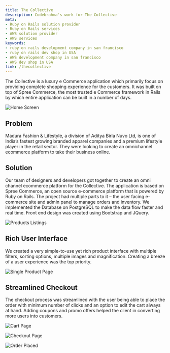 ```yaml
---
title: The Collective
description: Codebrahma's work for The Collective
meta:
- Ruby on Rails solution provider
- Ruby on Rails services
- AWS solution provider
- AWS services
keywords:
- ruby on rails development company in san francisco
- ruby on rails dev shop in USA
- AWS development company in san francisco
- AWS dev shop in USA
link: /thecollective
---
```

The Collective is a luxury e Commerce application which primarily focus on providing complete shopping experience for the customers. It was built on top of Spree Commerce, the most trusted e Commerce framework in Rails by which entire application can be built in a number of days.

![Home Screen](./images/HomeScreen.png)

## Problem

Madura Fashion & Lifestyle, a division of Aditya Birla Nuvo Ltd, is one of India’s fastest growing branded apparel companies and a premium lifestyle player in the retail sector. They were looking to create an omnichannel ecommerce platform to take their business online.

## Solution

Our team of designers and developers got together to create an omni channel ecommerce platform for the Collective. The application is based on Spree Commerce, an open source e-commerce platform that is powered by Ruby on Rails. The project had multiple parts to it – the user facing e-commerce site and admin panel to manage orders and inventory. We implemented the Database on PostgreSQL to make the data flow faster and real time. Front end design was created using Bootstrap and JQuery.

![Products Listings](./images/ProductsListingPage.png)

## Rich User Interface

We created a very simple-to-use yet rich product interface with multiple filters, sorting options, multiple images and magnification. Creating a breeze of a user experience was the top priority.

![Single Product Page](./images/SingleProductPage.png)

## Streamlined Checkout

The checkout process was streamlined with the user being able to place the order with minimum number of clicks and an option to edit the cart always at hand. Adding coupons and promo offers helped the client in converting more users into customers.

![Cart Page](./images/CartPage.png)

![Checkout Page](./images/CheckoutFlow.png)

![Order Placed](./images/OrderPlaced.png)
